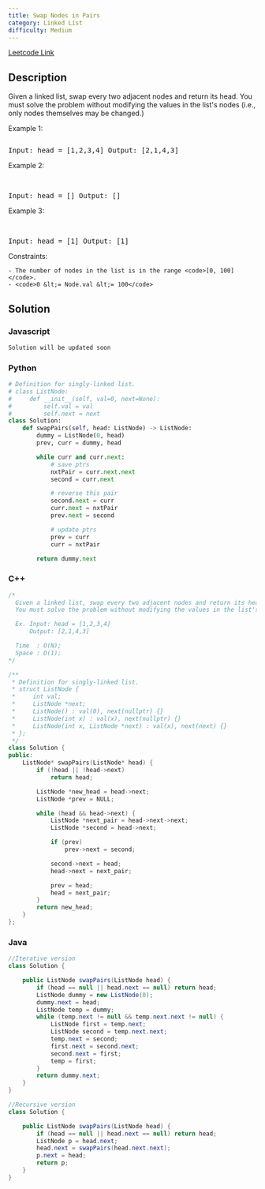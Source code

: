 ```yaml
---
title: Swap Nodes in Pairs
category: Linked List
difficulty: Medium
---
```


<Callout>

[Leetcode Link](https://leetcode.com/problems/swap-nodes-in-pairs)

</Callout>

## Description

Given a linked list, swap every two adjacent nodes and return its head. You must solve the problem without modifying the values in the list&#39;s nodes (i.e., only nodes themselves may be changed.)

Example 1:

<Image
	alt=""
	src="https://assets.leetcode.com/uploads/2020/10/03/swap_ex1.jpg"
	width={422}
	height={222}
/>
<br />
<pre className="overflow-x-auto">Input: head = [1,2,3,4] Output: [2,1,4,3]</pre>

Example 2:

<br />
<pre className="overflow-x-auto">Input: head = [] Output: []</pre>

Example 3:

<br />
<pre className="overflow-x-auto">Input: head = [1] Output: [1]</pre>

Constraints:

    - The number of nodes in the list is in the range <code>[0, 100]</code>.
    - <code>0 &lt;= Node.val &lt;= 100</code>

## Solution

### Javascript

```javascript
Solution will be updated soon
```

### Python

```python
# Definition for singly-linked list.
# class ListNode:
#     def __init__(self, val=0, next=None):
#         self.val = val
#         self.next = next
class Solution:
    def swapPairs(self, head: ListNode) -> ListNode:
        dummy = ListNode(0, head)
        prev, curr = dummy, head

        while curr and curr.next:
            # save ptrs
            nxtPair = curr.next.next
            second = curr.next

            # reverse this pair
            second.next = curr
            curr.next = nxtPair
            prev.next = second

            # update ptrs
            prev = curr
            curr = nxtPair

        return dummy.next

```

### C++

```cpp
/*
  Given a linked list, swap every two adjacent nodes and return its head.
  You must solve the problem without modifying the values in the list's nodes (i.e., only nodes themselves may be changed.)

  Ex. Input: head = [1,2,3,4]
      Output: [2,1,4,3]

  Time  : O(N);
  Space : O(1);
*/

/**
 * Definition for singly-linked list.
 * struct ListNode {
 *     int val;
 *     ListNode *next;
 *     ListNode() : val(0), next(nullptr) {}
 *     ListNode(int x) : val(x), next(nullptr) {}
 *     ListNode(int x, ListNode *next) : val(x), next(next) {}
 * };
 */
class Solution {
public:
    ListNode* swapPairs(ListNode* head) {
        if (!head || !head->next)
            return head;

        ListNode *new_head = head->next;
        ListNode *prev = NULL;

        while (head && head->next) {
            ListNode *next_pair = head->next->next;
            ListNode *second = head->next;

            if (prev)
                prev->next = second;

            second->next = head;
            head->next = next_pair;

            prev = head;
            head = next_pair;
        }
        return new_head;
    }
};

```

### Java

```java
//Iterative version
class Solution {

    public ListNode swapPairs(ListNode head) {
        if (head == null || head.next == null) return head;
        ListNode dummy = new ListNode(0);
        dummy.next = head;
        ListNode temp = dummy;
        while (temp.next != null && temp.next.next != null) {
            ListNode first = temp.next;
            ListNode second = temp.next.next;
            temp.next = second;
            first.next = second.next;
            second.next = first;
            temp = first;
        }
        return dummy.next;
    }
}

//Recursive version
class Solution {

    public ListNode swapPairs(ListNode head) {
        if (head == null || head.next == null) return head;
        ListNode p = head.next;
        head.next = swapPairs(head.next.next);
        p.next = head;
        return p;
    }
}

```
